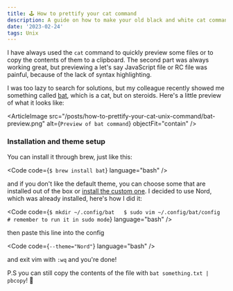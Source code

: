 ```yaml
---
title: 🕹️ How to prettify your cat command
description: A guide on how to make your old black and white cat command pretty and more legible 
date: '2023-02-24'
tags: Unix
---
```


I have always used the `cat` command to quickly preview some files or to copy the contents of them to a clipboard. The second part was always working great, but previewing a let's say JavaScript file or RC file was painful, because of the lack of syntax highlighting.

I was too lazy to search for solutions, but my colleague recently showed me something called [bat](https://github.com/sharkdp/bat), which is a cat, but on steroids. Here's a little preview of what it looks like:

<ArticleImage src="/posts/how-to-prettify-your-cat-unix-command/bat-preview.png" alt={`Preview of bat command`} objectFit="contain" />

### Installation and theme setup

You can install it through brew, just like this:

<Code code={`$ brew install bat`} language="bash" />

and if you don't like the default theme, you can choose some that are installed out of the box or [install the custom one](https://github.com/sharkdp/bat#adding-new-themes). I decided to use Nord, which was already installed, here's how I did it:

<Code code={`$ mkdir ~/.config/bat  
$ sudo vim ~/.config/bat/config # remember to run it in sudo mode`} language="bash" />

then paste this line into the config

<Code code={`--theme="Nord"`} language="bash" />

and exit vim with `:wq` and you're done!

P.S you can still copy the contents of the file with `bat something.txt | pbcopy`! 🤠




